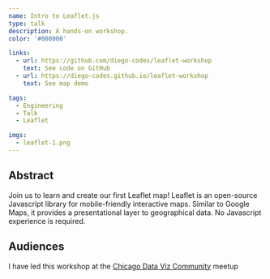```yaml
---
name: Intro to Leaflet.js
type: talk
description: A hands-on workshop.
color: '#000000'

links:
  - url: https://github.com/diego-codes/leaflet-workshop
    text: See code on GitHub
  - url: https://diego-codes.github.io/leaflet-workshop
    text: See map demo

tags:
  - Engineering
  - Talk
  - Leaflet

imgs:
  - leaflet-1.png
---
```


## Abstract

Join us to learn and create our first Leaflet map! Leaflet is an open-source Javascript library for mobile-friendly interactive maps. Similar to Google Maps, it provides a presentational layer to geographical data. No Javascript experience is required.

## Audiences

I have led this workshop at the [Chicago Data Viz Community](https://www.meetup.com/Chicago-Data-Viz-Community/events/258194723) meetup
